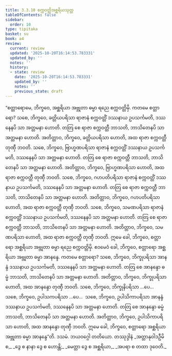 ```yaml
---
title: 3.3.10 စက္ကဝတ္တိအစ္ဆရိယသုတ္တ
tableOfContents: false
sidebar:
  order: 10
type: tipitaka
basket: su
book: a4
review:
  current: review
  updated: '2025-10-20T16:14:53.783331'
  updated_by: ''
  notes: ''
  history:
  - state: review
    date: '2025-10-20T16:14:53.783331'
    updated_by: ''
    notes: ''
    previous_state: draft
---
```



<DynamicBreadcrumb />


<ReviewStatus review={frontmatter.review} showDetails={true} />

<HypothesisAnnotation frontmatter={frontmatter} />

<Division number="130" book="a4" e="ch" v="15" p="449">

<Paragraph number="825" book="a4">
“စတ္တာရောမေ, ဘိက္ခဝေ, အစ္ဆရိယာ အဗ္ဘုတာ ဓမ္မာ ရညေ စက္ကဝတ္တိမှိ. ကတမေ စတ္တာရော? သစေ, ဘိက္ခဝေ, ခတ္တိယပရိသာ ရာဇာနံ စက္ကဝတ္တိံ ဒဿနာယ ဥပသင်္ကမတိ, ဒဿနေနပိ သာ အတ္တမနာ ဟောတိ. တတြ စေ ရာဇာ စက္ကဝတ္တီ ဘာသတိ, ဘာသိတေနပိ သာ အတ္တမနာ ဟောတိ. အတိတ္တာဝ, ဘိက္ခဝေ, ခတ္တိယပရိသာ ဟောတိ, အထ ရာဇာ စက္ကဝတ္တီ တုဏှီ ဘဝတိ.
</Paragraph>

<Paragraph number="826" book="a4">
သစေ, ဘိက္ခဝေ, ဗြာဟ္မဏပရိသာ ရာဇာနံ စက္ကဝတ္တိံ ဒဿနာယ ဥပသင်္ကမတိ, ဒဿနေနပိ သာ အတ္တမနာ ဟောတိ. တတြ စေ ရာဇာ စက္ကဝတ္တီ ဘာသတိ, ဘာသိတေနပိ သာ အတ္တမနာ ဟောတိ. အတိတ္တာဝ, ဘိက္ခဝေ, ဗြာဟ္မဏပရိသာ ဟောတိ, အထ ရာဇာ စက္ကဝတ္တီ တုဏှီ ဘဝတိ.
</Paragraph>

<Paragraph number="827" book="a4">
သစေ, ဘိက္ခဝေ, ဂဟပတိပရိသာ ရာဇာနံ စက္ကဝတ္တိံ ဒဿနာယ ဥပသင်္ကမတိ, ဒဿနေနပိ သာ အတ္တမနာ ဟောတိ. တတြ စေ ရာဇာ စက္ကဝတ္တီ ဘာသတိ, ဘာသိတေနပိ သာ အတ္တမနာ ဟောတိ. အတိတ္တာဝ, ဘိက္ခဝေ, ဂဟပတိပရိသာ ဟောတိ, အထ ရာဇာ စက္ကဝတ္တီ တုဏှီ ဘဝတိ.
</Paragraph>

<Paragraph number="828" book="a4">
သစေ, ဘိက္ခဝေ, သမဏပရိသာ ရာဇာနံ စက္ကဝတ္တိံ ဒဿနာယ ဥပသင်္ကမတိ, ဒဿနေနပိ သာ အတ္တမနာ ဟောတိ. တတြ စေ ရာဇာ စက္ကဝတ္တီ ဘာသတိ, ဘာသိတေနပိ သာ အတ္တမနာ ဟောတိ. အတိတ္တာဝ, ဘိက္ခဝေ, သမဏပရိသာ ဟောတိ, အထ ရာဇာ စက္ကဝတ္တီ တုဏှီ ဘဝတိ. ဣမေ ခေါ, ဘိက္ခဝေ, စတ္တာရော အစ္ဆရိယာ အဗ္ဘုတာ ဓမ္မာ ရညေ စက္ကဝတ္တိမှိ.
</Paragraph>

<Paragraph number="829" book="a4">
ဧဝမေဝံ ခေါ, ဘိက္ခဝေ, စတ္တာရော အစ္ဆရိယာ အဗ္ဘုတာ ဓမ္မာ အာနန္ဒေ. ကတမေ စတ္တာရော? သစေ, ဘိက္ခဝေ, ဘိက္ခုပရိသာ အာနန္ဒံ ဒဿနာယ ဥပသင်္ကမတိ, ဒဿနေနပိ သာ အတ္တမနာ ဟောတိ. တတြ စေ အာနန္ဒော ဓမ္မံ ဘာသတိ, ဘာသိတေနပိ သာ အတ္တမနာ ဟောတိ. အတိတ္တာဝ, ဘိက္ခဝေ, ဘိက္ခုပရိသာ ဟောတိ, အထ အာနန္ဒော တုဏှီ ဘဝတိ.
</Paragraph>

<Paragraph number="830" book="a4">
သစေ, ဘိက္ခဝေ, ဘိက္ခုနိပရိသာ …ပေ…  သစေ, ဘိက္ခဝေ, ဥပါသကပရိသာ …ပေ…  သစေ, ဘိက္ခဝေ, ဥပါသိကာပရိသာ အာနန္ဒံ ဒဿနာယ ဥပသင်္ကမတိ, ဒဿနေနပိ သာ အတ္တမနာ ဟောတိ. တတြ စေ အာနန္ဒော ဓမ္မံ ဘာသတိ, ဘာသိတေနပိ သာ အတ္တမနာ ဟောတိ. အတိတ္တာဝ, ဘိက္ခဝေ, ဥပါသိကာပရိသာ ဟောတိ, အထ အာနန္ဒော တုဏှီ ဘဝတိ. ဣမေ ခေါ, ဘိက္ခဝေ, စတ္တာရော အစ္ဆရိယာ အဗ္ဘုတာ ဓမ္မာ အာနန္ဒေ”တိ.

</Paragraph>
</Division>

<Paragraph number="831" type="center" book="a4">
ဒသမံ.



</Paragraph>

<Paragraph number="832" type="center" book="a4">
ဘယဝဂ္ဂေါ တတိယော.



</Paragraph>

<Paragraph number="833" type="center" book="a4">
တဿုဒ္ဒါနံ


</Paragraph>

<Paragraph number="834" type="verses" book="a4">
_အတ္တာနုဝါဒဦမိ စ,_  
_ဒွေ စ နာနာ ဒွေ စ ဟောန္တိ;_  
_မေတ္တာ ဒွေ စ အစ္ဆရိယာ,_  
_အပရာ စ တထာ ဒုဝေတိ._
</Paragraph>